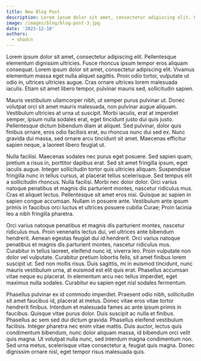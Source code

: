 ```yaml
---
title: New Blog Post
description: Lorem ipsum dolor sit amet, consectetur adipiscing elit. Pellentesque elementum dignissim ultricies. Fusce rhoncus ipsum tempor eros aliquam consequat.
image: /images/blog/blog-post-3.jpg
date: '2023-12-10'
authors:
  - shadcn
---
```


Lorem ipsum dolor sit amet, consectetur adipiscing elit. Pellentesque elementum dignissim ultricies. Fusce rhoncus ipsum tempor eros aliquam consequat. Lorem ipsum dolor sit amet, consectetur adipiscing elit. Vivamus elementum massa eget nulla aliquet sagittis. Proin odio tortor, vulputate ut odio in, ultrices ultricies augue. Cras ornare ultrices lorem malesuada iaculis. Etiam sit amet libero tempor, pulvinar mauris sed, sollicitudin sapien.

Mauris vestibulum ullamcorper nibh, ut semper purus pulvinar ut. Donec volutpat orci sit amet mauris malesuada, non pulvinar augue aliquam. Vestibulum ultricies at urna ut suscipit. Morbi iaculis, erat at imperdiet semper, ipsum nulla sodales erat, eget tincidunt justo dui quis justo. Pellentesque dictum bibendum diam at aliquet. Sed pulvinar, dolor quis finibus ornare, eros odio facilisis erat, eu rhoncus nunc dui sed ex. Nunc gravida dui massa, sed ornare arcu tincidunt sit amet. Maecenas efficitur sapien neque, a laoreet libero feugiat ut.

Nulla facilisi. Maecenas sodales nec purus eget posuere. Sed sapien quam, pretium a risus in, porttitor dapibus erat. Sed sit amet fringilla ipsum, eget iaculis augue. Integer sollicitudin tortor quis ultricies aliquam. Suspendisse fringilla nunc in tellus cursus, at placerat tellus scelerisque. Sed tempus elit a sollicitudin rhoncus. Nulla facilisi. Morbi nec dolor dolor. Orci varius natoque penatibus et magnis dis parturient montes, nascetur ridiculus mus. Cras et aliquet lectus. Pellentesque sit amet eros nisi. Quisque ac sapien in sapien congue accumsan. Nullam in posuere ante. Vestibulum ante ipsum primis in faucibus orci luctus et ultrices posuere cubilia Curae; Proin lacinia leo a nibh fringilla pharetra.

Orci varius natoque penatibus et magnis dis parturient montes, nascetur ridiculus mus. Proin venenatis lectus dui, vel ultrices ante bibendum hendrerit. Aenean egestas feugiat dui id hendrerit. Orci varius natoque penatibus et magnis dis parturient montes, nascetur ridiculus mus. Curabitur in tellus laoreet, eleifend nunc id, viverra leo. Proin vulputate non dolor vel vulputate. Curabitur pretium lobortis felis, sit amet finibus lorem suscipit ut. Sed non mollis risus. Duis sagittis, mi in euismod tincidunt, nunc mauris vestibulum urna, at euismod est elit quis erat. Phasellus accumsan vitae neque eu placerat. In elementum arcu nec tellus imperdiet, eget maximus nulla sodales. Curabitur eu sapien eget nisl sodales fermentum.

Phasellus pulvinar ex id commodo imperdiet. Praesent odio nibh, sollicitudin sit amet faucibus id, placerat at metus. Donec vitae eros vitae tortor hendrerit finibus. Interdum et malesuada fames ac ante ipsum primis in faucibus. Quisque vitae purus dolor. Duis suscipit ac nulla et finibus. Phasellus ac sem sed dui dictum gravida. Phasellus eleifend vestibulum facilisis. Integer pharetra nec enim vitae mattis. Duis auctor, lectus quis condimentum bibendum, nunc dolor aliquam massa, id bibendum orci velit quis magna. Ut volutpat nulla nunc, sed interdum magna condimentum non. Sed urna metus, scelerisque vitae consectetur a, feugiat quis magna. Donec dignissim ornare nisl, eget tempor risus malesuada quis.
